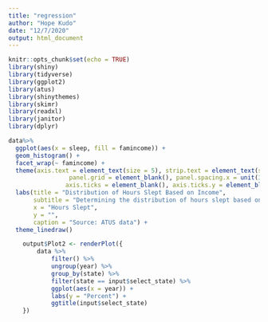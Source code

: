 ```yaml
---
title: "regression"
author: "Hope Kudo"
date: "12/7/2020"
output: html_document
---
```


```r
knitr::opts_chunk$set(echo = TRUE)
library(shiny)
library(tidyverse)
library(ggplot2)
library(atus)
library(shinythemes)
library(skimr)
library(readxl)
library(janitor)
library(dplyr)
```

```r
data%>%
  ggplot(aes(x = sleep, fill = famincome)) +
  geom_histogram() +
  facet_wrap(~ famincome) +
  theme(axis.text = element_text(size = 5), strip.text = element_text(size = 7),
                 panel.grid = element_blank(), panel.spacing.x = unit(3, "mm"),
                axis.ticks = element_blank(), axis.ticks.y = element_blank()) +
  labs(title = "Distribution of Hours Slept Based on Income",
       subtitle = "Determining the distribution of hours slept based on family income from survey responses 2012-2016",
       x = "Hours Slept",
       y = "",
       caption = "Source: ATUS data") +
  theme_linedraw()
```

```r

    output$Plot2 <- renderPlot({
        data %>%
            filter() %>%
            ungroup(year) %>%
            group_by(state) %>%
            filter(state == input$select_state) %>%
            ggplot(aes(x = year)) +
            labs(y = "Percent") + 
            ggtitle(input$select_state)
    })

```
